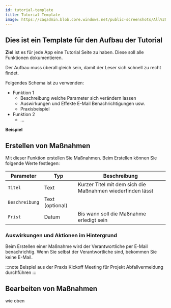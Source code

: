 ---
id: tutorial-template
title: Tutorial Template
image: https://caqadmin.blob.core.windows.net/public-screenshots/All%20Integration%20Specs/ClaimManagement.png
---


## Dies ist ein Template für den Aufbau der Tutorial

**Ziel** <ProductDisplayName/> ist es für jede App eine Tutorial Seite zu haben. Diese soll alle Funktionen dokumentieren.

Der Aufbau muss überall gleich sein, damit der Leser sich schnell zu recht findet.

Folgendes Schema ist zu verwenden:

- Funktion 1
  - Beschreibung welche Parameter sich verändern lassen
  - Auswirkungen und Effekte E-Mail Benachrichtigungen usw.
  - Praxisbeispiel
- Funktion 2
  - ...

**Beispiel**

## Erstellen von Maßnahmen

Mit dieser Funktion erstellen Sie Maßnahmen.
Beim Erstellen können Sie folgende Werte festlegen:

| Parameter                 | Typ             | Beschreibung                                               |
| ------------------------- | --------------- | ---------------------------------------------------------- |
| <code>Titel</code>        | Text            | Kurzer Titel mit dem sich die Maßnahmen wiederfinden lässt |
| <code>Beschreibung</code> | Text (optional) |
| <code>Frist</code>        | Datum           | Bis wann soll die Maßnahme erledigt sein                   |

### Auswirkungen und Aktionen im Hintergrund

Beim Erstellen einer Maßnahme wird der Verantwortliche per E-Mail benachrichtig. Wenn Sie selbst der Verantwortliche sind, bekommen Sie keine E-Mail.

:::note Beispiel aus der Praxis
Kickoff Meeting für Projekt Abfallvermeidung durchführen
:::

## Bearbeiten von Maßnahmen

wie oben
